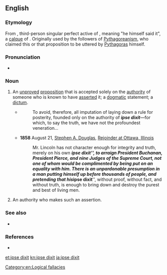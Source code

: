 ==English==
{{wikipedia}}
===Etymology===
From {{etyl|la|en}} {{term|ipse||himself|lang=la}} {{term/t|la|dīxit||he said}}, third-person singular perfect active of {{term/t|la|dīcō||say, speak}}, meaning "he himself said it", a [[calque]] of {{etyl|grc|en}} {{term|αὐτός||lang=grc|tr=autos}} {{term|ἔφα||lang=grc|tr=epha}}. Originally used by the followers of [[Pythagoreanism]], who claimed this or that proposition to be uttered by [[Pythagoras]] himself.

===Pronunciation===
* {{a|UK}} {{IPA|/ˈɪp.sɪ ˈdɪk.sɪt/}}

===Noun===
{{en-noun|head=[[ipse]] [[dixit]]|?}}

# {{context|rhetoric|lang=en}} An [[unproved]] [[proposition]] that is accepted solely on the [[authority]] of someone who is known to have [[assert]]ed it; a [[dogmatic]] statement; a [[dictum]].
#* {{RQ:Fielding Tom Jones|V|i}}
#*: To avoid, therefore, all imputation of laying down a rule for posterity, founded only on the authority of '''''ipse dixit'''''—for which, to say the truth, we have not the profoundest veneration...
#* '''1858''' August 21, [[w:Stephen A. Douglas|Stephen A. Douglas]], [[w:Lincoln–Douglas debates of 1858|Rejoinder at Ottawa, Illinois]]
#*:Mr. Lincoln has not character enough for integrity and truth, merely on his own '''''ipse dixit''''', to arraign President Buchanan, President Pierce, and nine Judges of the Supreme Court, not one of whom would be complimented by being put on an equality with him. There is an unpardonable presumption in a man putting himself up before thousands of people, and pretending that his '''''ipse dixit''''', without proof, without fact, and without truth, is enough to bring down and destroy the purest and best of living men.
# An authority who makes such an assertion.

===See also===
* {{pedia}}

===References===
* {{R:OED2}}

[[Category:en:Logical fallacies]]

[[et:ipse dixit]]
[[kn:ipse dixit]]
[[ja:ipse dixit]]